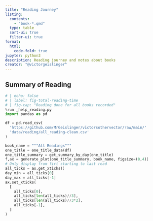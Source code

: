 ```yaml
---
title: "Reading Journey"
listing:
  contents:
    - "book-*.qmd"
  type: table
  sort-ui: true
  filter-ui: true
format:
  html:
    code-fold: true
jupyter: python3
description: Reading journey and notes about books
creator: "@victorgeislinger"
---
```


## Summary of Reading

```python
# | echo: false
# | label: fig-total-reading-time
# | fig-cap: "Reading done for all books recorded"
%run _help_reading.py
import pandas as pd

df = pd.read_csv(
  'https://github.com/MrGeislinger/victorsothervector/raw/main/'
  'data/reading/all_reading-clean.csv'
)

book_name = """All Readings"""
one_title = one_title_data(df)
one_title_summary = get_summary_by_day(one_title)
f,ax = generate_plot(one_title_summary, book_name, figsize=(8,4))
# Only display from firt starting to last read
all_ticks = ax.get_xticks()
day_min = all_ticks[0]
day_max = all_ticks[-1]
ax.set_xticks(
  [
    all_ticks[0],
    all_ticks[len(all_ticks)//3],
    all_ticks[len(all_ticks)//3*2],
    all_ticks[-1],
  ]
)
```